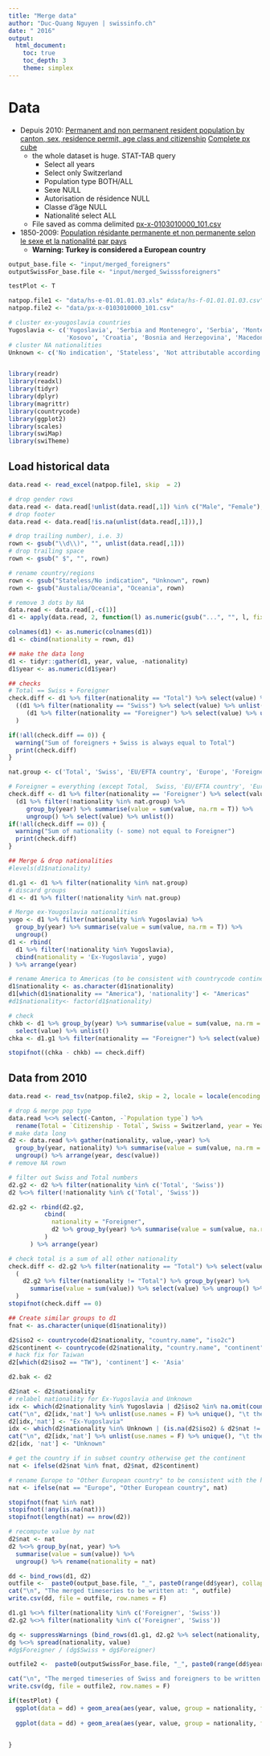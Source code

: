 ```yaml
---
title: "Merge data"
author: "Duc-Quang Nguyen | swissinfo.ch"
date: " 2016"
output: 
  html_document:
    toc: true
    toc_depth: 3
    theme: simplex
---
```


# Data

* Depuis 2010: [Permanent and non permanent resident population by canton, sex, residence permit, age class and citizenship](https://www.pxweb.bfs.admin.ch/Selection.aspx?px_language=en&px_db=px-x-0103010000_101&px_tableid=px-x-0103010000_101%5Cpx-x-0103010000_101.px&px_type=PX) [Complete px cube](https://www.pxweb.bfs.admin.ch/DownloadFile.aspx?file=px-x-0103010000_101)
  * the whole dataset is huge. STAT-TAB query
      * Select all years
      * Select only Switzerland
      * Population type BOTH/ALL
      * Sexe NULL
      * Autorisation de résidence NULL
      * Classe d'âge NULL
      * Nationalité select ALL
  * File saved as comma delimited [px-x-0103010000_101.csv](data/px-x-0103010000_101.csv)

* 1850-2009: [Population résidante permanente et non permanente selon le sexe et la nationalité par pays](https://www.bfs.admin.ch/bfs/fr/home/statistiques/catalogues-banques-donnees.assetdetail.hs-f-01.01.01.03.html)
   * **Warning: Turkey is considered a European country**

```r
output_base.file <- "input/merged_foreigners"
outputSwissFor_base.file <- "input/merged_Swisssforeigners"

testPlot <- T

natpop.file1 <- "data/hs-e-01.01.01.03.xls" #data/hs-f-01.01.01.03.csv"
natpop.file2 <- "data/px-x-0103010000_101.csv"

# cluster ex-yougoslavia countries
Yugoslavia <- c('Yugoslavia', 'Serbia and Montenegro', 'Serbia', 'Montenegro', 
                'Kosovo', 'Croatia', 'Bosnia and Herzegovina', 'Macedonia')
# cluster NA nationalities
Unknown <- c('No indication', 'Stateless', 'Not attributable according to current borders')


library(readr)
library(readxl)
library(tidyr)
library(dplyr)
library(magrittr)
library(countrycode)
library(ggplot2)
library(scales)
library(swiMap)
library(swiTheme)
```

## Load historical data

```r
data.read <- read_excel(natpop.file1, skip  = 2)

# drop gender rows
data.read <- data.read[!unlist(data.read[,1]) %in% c("Male", "Female"),]
# drop footer
data.read <- data.read[!is.na(unlist(data.read[,1])),]

# drop trailing number), i.e. 3)
rown <- gsub("\\d\\)", "", unlist(data.read[,1]))
# drop trailing space
rown <- gsub(" $", "", rown)

# rename country/regions
rown <- gsub("Stateless/No indication", "Unknown", rown)
rown <- gsub("Austalia/Oceania", "Oceania", rown)

# remove 3 dots by NA
data.read <- data.read[,-c(1)]
d1 <- apply(data.read, 2, function(l) as.numeric(gsub("...", "", l, fixed = T))) %>% as.data.frame()

colnames(d1) <- as.numeric(colnames(d1))
d1 <- cbind(nationality = rown, d1)

## make the data long
d1 <- tidyr::gather(d1, year, value, -nationality)
d1$year <- as.numeric(d1$year)

## checks
# Total == Swiss + Foreigner
check.diff <- d1 %>% filter(nationality == "Total") %>% select(value) %>% unlist() - 
  ((d1 %>% filter(nationality == "Swiss") %>% select(value) %>% unlist()) + 
     (d1 %>% filter(nationality == "Foreigner") %>% select(value) %>% unlist())
  )

if(!all(check.diff == 0)) {
  warning("Sum of foreigners + Swiss is always equal to Total")
  print(check.diff)
}

nat.group <- c('Total', 'Swiss', 'EU/EFTA country', 'Europe', 'Foreigner')

# Foreigner = everything (except Total,  Swiss, 'EU/EFTA country', 'Europe')
check.diff <- d1 %>% filter(nationality == 'Foreigner') %>% select(value) %>% unlist() - 
  (d1 %>% filter(!nationality %in% nat.group) %>% 
     group_by(year) %>% summarise(value = sum(value, na.rm = T)) %>% 
     ungroup() %>% select(value) %>% unlist())
if(!all(check.diff == 0)) {
  warning("Sum of nationality (- some) not equal to Foreigner")
  print(check.diff)
}

## Merge & drop nationalities
#levels(d1$nationality)

d1.g1 <- d1 %>% filter(nationality %in% nat.group)
# discard groups
d1 <- d1 %>% filter(!nationality %in% nat.group)

# Merge ex-Yougoslavia nationalities
yugo <- d1 %>% filter(nationality %in% Yugoslavia) %>%
  group_by(year) %>% summarise(value = sum(value, na.rm = T)) %>%
  ungroup()
d1 <- rbind(
  d1 %>% filter(!nationality %in% Yugoslavia),
  cbind(nationality = 'Ex-Yugoslavia', yugo)
) %>% arrange(year)

# rename America to Americas (to be consistent with countrycode continent)
d1$nationality <- as.character(d1$nationality)
d1[which(d1$nationality == "America"), 'nationality'] <- "Americas"
#d1$nationality<- factor(d1$nationality)

# check
chkb <- d1 %>% group_by(year) %>% summarise(value = sum(value, na.rm = T)) %>%
  select(value) %>% unlist()
chka <- d1.g1 %>% filter(nationality == "Foreigner") %>% select(value) %>% unlist()

stopifnot((chka - chkb) == check.diff)
```

## Data from 2010

```r
data.read <- read_tsv(natpop.file2, skip = 2, locale = locale(encoding = "latin1"))

# drop & merge pop type
data.read %<>% select(-Canton, -`Population type`) %>%
  rename(Total = `Citizenship - Total`, Swiss = Switzerland, year = Year)
# make data long
d2 <- data.read %>% gather(nationality, value,-year) %>%
  group_by(year, nationality) %>% summarise(value = sum(value, na.rm = T)) %>%
  ungroup() %>% arrange(year, desc(value))
# remove NA rown

# filter out Swiss and Total numbers
d2.g2 <- d2 %>% filter(nationality %in% c('Total', 'Swiss'))
d2 %<>% filter(!nationality %in% c('Total', 'Swiss'))

d2.g2 <- rbind(d2.g2,
          cbind(
            nationality = "Foreigner", 
            d2 %>% group_by(year) %>% summarise(value = sum(value, na.rm = T)) %>% ungroup()
          ) 
      ) %>% arrange(year)

# check total is a sum of all other nationality
check.diff <- d2.g2 %>% filter(nationality == "Total") %>% select(value) %>% unlist() -
  (
    d2.g2 %>% filter(nationality != "Total") %>% group_by(year) %>%
      summarise(value = sum(value)) %>% select(value) %>% ungroup() %>% unlist()
  )
stopifnot(check.diff == 0)

## Create similar groups to d1
fnat <- as.character(unique(d1$nationality))

d2$iso2 <- countrycode(d2$nationality, "country.name", "iso2c")
d2$continent <- countrycode(d2$nationality, "country.name", "continent")
# hack fix for Taiwan
d2[which(d2$iso2 == "TW"), 'continent'] <- 'Asia'

d2.bak <- d2

d2$nat <- d2$nationality
# relabel nationality for Ex-Yugoslavia and Unknown
idx <- which(d2$nationality %in% Yugoslavia | d2$iso2 %in% na.omit(countrycode(Yugoslavia, "country.name", "iso2c")))
cat("\n", d2[idx,'nat'] %>% unlist(use.names = F) %>% unique(), "\t these countries about to be merged!\n")
d2[idx,'nat'] <- "Ex-Yugoslavia"
idx <- which(d2$nationality %in% Unknown | (is.na(d2$iso2) & d2$nat != "Ex-Yugoslavia"))
cat("\n", d2[idx,'nat'] %>% unlist(use.names = F) %>% unique(), "\t these countries about to be merged!\n")
d2[idx, 'nat'] <- "Unknown"

# get the country if in subset country otherwise get the continent
nat <- ifelse(d2$nat %in% fnat, d2$nat, d2$continent)

# rename Europe to "Other European country" to be consistent with the historical data
nat <- ifelse(nat == "Europe", "Other European country", nat)

stopifnot(fnat %in% nat)
stopifnot(!any(is.na(nat)))
stopifnot(length(nat) == nrow(d2))

# recompute value by nat
d2$nat <- nat
d2 %<>% group_by(nat, year) %>%
  summarise(value = sum(value)) %>% 
  ungroup() %>% rename(nationality = nat)

dd <- bind_rows(d1, d2)
outfile <-  paste0(output_base.file, "_", paste0(range(dd$year), collapse = "_"), ".csv")
cat("\n", "The merged timeseries to be written at: ", outfile)
write.csv(dd, file = outfile, row.names = F)
```

```r
d1.g1 %<>% filter(nationality %in% c('Foreigner', 'Swiss'))
d2.g2 %<>% filter(nationality %in% c('Foreigner', 'Swiss'))

dg <- suppressWarnings (bind_rows(d1.g1, d2.g2 %>% select(nationality, year, value)))
dg %<>% spread(nationality, value)
#dg$Foreigner / (dg$Swiss + dg$Foreigner)

outfile2 <-  paste0(outputSwissFor_base.file, "_", paste0(range(dd$year), collapse = "_"), ".csv")

cat("\n", "The merged timeseries of Swiss and foreigners to be written at: ", outfile2)
write.csv(dg, file = outfile2, row.names = F)
```


```r
if(testPlot) {
  ggplot(data = dd) + geom_area(aes(year, value, group = nationality, fill = nationality)) + swi_theme()
  
  ggplot(data = dd) + geom_area(aes(year, value, group = nationality, fill = nationality)) + facet_wrap(~nationality) + swi_theme()
  

}
```